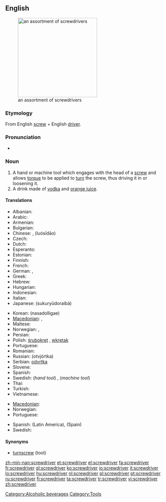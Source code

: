 ==English==
[[Image:Driver_tools.jpg|thumb|right|250px|an assortment of screwdrivers]]

===Etymology===
From English [[screw]] + English [[driver]].

===Pronunciation===
* {{audio|en-us-screwdriver.ogg|Audio (US)}}

===Noun===
{{wikipedia}}
{{en-noun}}

# A hand or machine tool which engages with the head of a [[screw]] and allows [[torque]] to be applied to [[turn]] the screw, thus driving it in or loosening it.
# A drink made of [[vodka]] and [[orange juice]].

====Translations====
{{trans-top|tool}}
* Albanian: {{t|sq|kaçavida|xs=Albanian}}
* Arabic: {{t|ar|مفك البراغي|sc=Arab}}
* Armenian: {{t-|hy|պտուտակահան|tr=ptutakahan|xs=Armenian}}
* Bulgarian: {{t|bg|oтвертка|tr=otvertka|sc=Cyrl}}
* Chinese: {{t|cmn|螺絲刀|sc=Hani}}, {{t|cmn|螺丝刀|sc=Hani}} (luósīdāo)
* Czech: {{t-|cs|šroubovák|m}}
* Dutch: {{t+|nl|schroevendraaier|m}} <!-- [[schroevedraaier]] is no official Dutch spelling -->
* Esperanto: {{t-|eo|ŝraŭbturnilo|xs=Esperanto}}
* Estonian: {{t|et|kruvikeeraja}}
* Finnish: {{t+|fi|ruuvimeisseli}}
* French: {{t+|fr|tournevis|m}}
* German: {{t+|de|Schraubenzieher|m}}, {{t+|de|Schraubendreher|m}}
* Greek: {{t+|el|κατσαβίδι|n|sc=Grek}}
* Hebrew: {{t+|he|מברג|m|tr=mavreg|sc=Hebr}}
* Hungarian: {{t+|hu|csavarhúzó}}
* Indonesian: {{t|id|obeng}}
* Italian: {{t+|it|cacciavite|m}}
* Japanese: {{t-|ja|スクリュードライバー|sc=Jpan}} (sukuryūdoraibā)
{{trans-mid}}
* Korean: {{t+|ko|나사돌리개|sc=Hang}} (nasadolligae)
* [[Macedonian]]: {{t|mk|одвртка|f|tr=ódvrtka|xs=Macedonian}},  {{t|mk|шрафцигер|m|tr=šráfciger|xs=Macedonian}}
* Maltese: {{t-|mt|tornavit|m|xs=Maltese}}
* Norwegian: {{t+|no|skrujern}}, {{t-|no|skrutrekker}}
* Persian: {{t|fa|پیچ گوشتی|xs=Persian}}
* Polish: [[śrubokręt]] {{m}}, [[wkrętak]] {{m}}
* Portuguese: {{t+|pt|chave de fenda|f}}
* Romanian: {{t-|ro|şurubelniţă|f}}
* Russian: {{t+|ru|отвёртка|f|sc=Cyrl}} (otvjórtka)
* Serbian: [[odvrtka]] {{f}}
* Slovene: {{t+|sl|izvijač|m}}
* Spanish: {{t-|es|destornillador|m}}
* Swedish: {{t+|sv|skruvmejsel|c}} (''hand tool'') , {{t+|sv|skruvdragare|c}} (''machine tool'')
* Thai: {{t|th|ไขควง|tr=khaikhuaang |sc=Thai}}
* Turkish: {{t+|tr|tornavida}}
* Vietnamese: {{t|vi|chìa vít|xs=Vietnamese}}
{{trans-bottom}}

{{trans-top|drink}}
* [[Macedonian]]: {{t|mk|шрафцигер|m|tr=šráfciger|xs=Macedonian}}
* Norwegian: {{t-|no|screwdriver|m}}
* Portuguese: {{t-|pt|vodca com suco de laranja|f}}
{{trans-mid}}
* Spanish: {{t|es|desarmador|m}} (Latin America), {{t|es|vodka con naranja|f}} (Spain)
* Swedish: {{t-|sv|screwdriver|c}}
{{trans-bottom}}

====Synonyms====
* [[turnscrew]] (tool)

[[Category:Alcoholic beverages]]
[[Category:Tools]]

[[zh-min-nan:screwdriver]]
[[et:screwdriver]]
[[el:screwdriver]]
[[fa:screwdriver]]
[[fr:screwdriver]]
[[gl:screwdriver]]
[[ko:screwdriver]]
[[io:screwdriver]]
[[it:screwdriver]]
[[lo:screwdriver]]
[[hu:screwdriver]]
[[nl:screwdriver]]
[[pl:screwdriver]]
[[pt:screwdriver]]
[[ru:screwdriver]]
[[fi:screwdriver]]
[[ta:screwdriver]]
[[tr:screwdriver]]
[[vi:screwdriver]]
[[zh:screwdriver]]